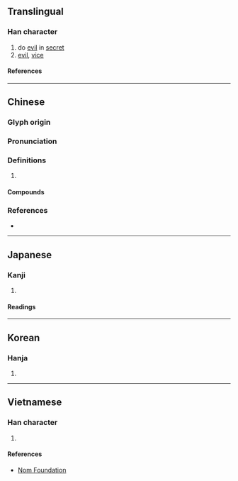 {{character info/new}}
==Translingual==

===Han character===
{{Han char|rn=61|rad=心|as=11|sn=15|four=71331|canj=SRP|ids=⿱匿心}}

# do [[evil]] in [[secret]]
# [[evil]], [[vice]]

====References====
{{Han ref|kx=0399.030|dkj=11100|dj=0738.090|hdz=42333.010|uh=615D}}

----

==Chinese==
{{zh-forms}}

===Glyph origin===
{{Han etym}}

===Pronunciation===
{{zh-pron
|m=tè
|c=tik1,nik1
|mc=y
|oc=y
|cat=
}}
{{zh-attn-split}}

===Definitions===
{{zh-hanzi}}

# {{rfdef|zh}}

====Compounds====
{{zh-der|姦慝|引慝|奸慝|淑慝殊途|淫心慝行|隱慝|讒慝|苛慝}}

===References===
* {{R:yue:mfccd}}

----

==Japanese==

===Kanji===
{{ja-kanji|grade=|rs=心11}}

# {{defn|lang=ja|sort=心11}}

====Readings====
{{ja-readings
|on=とく
|kun=わるい
}}

----

==Korean==

===Hanja===
{{ko-hanja|특}}

# {{defn|lang=ko|sort=心11}}

----

==Vietnamese==

===Han character===
{{vi-readings|rs=心11|reading=[[nấc]], [[nức]], [[thắc]]}}

# {{defn|lang=vi|sort=心11}}

====References====
* [http://nomfoundation.org/common/nom_details.php?codepoint=615d Nom Foundation]